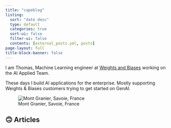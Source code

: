 ```yaml
---
title: "capeblog"
listing:
  sort: "date desc"
  type: default
  categories: true
  sort-ui: false
  filter-ui: false
  contents: [external_posts.yml, posts]
page-layout: full
title-block-banner: false
---
```



I am Thomas, Machine Learning engineer at [Weights and Biases](http://wandb.com) working on the AI Applied Team. 

These days I build AI applications for the enterprise. Mostly supporting Weights & Biases customers trying to get started on GenAI.

![Mont Granier, Savoie, France](blog_data/granier.jpg)

## 🙃 Articles